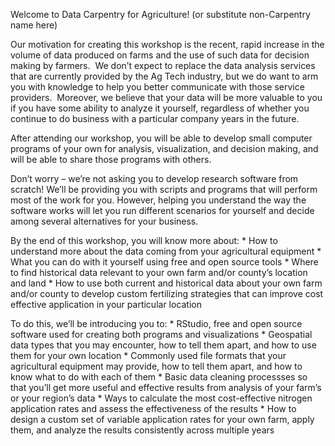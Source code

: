 Welcome to Data Carpentry for Agriculture! (or substitute non-Carpentry name here)

Our motivation for creating this workshop is the recent, rapid increase in the volume of data produced on farms and the use of such data for decision making by farmers.  We don't expect to replace the data analysis services that are currently provided by the Ag Tech industry, but we do want to arm you with knowledge to help you better communicate with those service providers.  Moreover, we believe that your data will be more valuable to you if you have some ability to analyze it yourself, regardless of whether you continue to do business with a particular company years in the future.  

After attending our workshop, you will be able to develop small computer programs of your own for analysis, visualization, and decision making, and will be able to share those programs with others.

Don't worry -- we're not asking you to develop research software from scratch! We'll be providing you with scripts and programs that will perform most of the work for you. However, helping you understand the way the software works will let you run different scenarios for yourself and decide among several alternatives for your business.

By the end of this workshop, you will know more about:
* How to understand more about the data coming from your agricultural equipment
* What you can do with it yourself using free and open source tools
* Where to find historical data relevant to your own farm and/or county's location and land
* How to use both current and historical data about your own farm and/or county to develop custom fertilizing strategies 
that can improve cost effective application in your particular location

To do this, we'll be introducing you to:
* RStudio, free and open source software used for creating both programs and visualizations
* Geospatial data types that you may encounter, how to tell them apart, and how to use them for your own location
* Commonly used file formats that your agricultural equipment may provide, how to tell them apart, and how to know what to do with each of them
* Basic data cleaning processses so that you'll get more useful and effective results from analysis of your farm's or your region's data
* Ways to calculate the most cost-effective nitrogen application rates and assess the effectiveness of the results
* How to design a custom set of variable application rates for your own farm, apply them, and analyze the results consistently across multiple years
